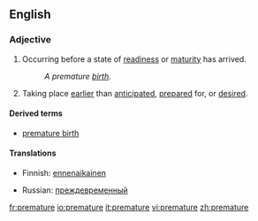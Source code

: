 ==English==

===Adjective===
{{en-adj}}

# Occurring before a state of [[readiness]] or [[maturity]] has arrived.
#: ''A premature [[birth]].''
# Taking place [[earlier]] than [[anticipated]], [[prepared]] for, or [[desired]].

==== Derived terms ====
* [[premature birth]]

====Translations====
{{top}}
*Finnish: [[ennenaikainen]]
{{mid}}
* Russian: [[преждевременный]]
{{bottom}}

[[fr:premature]]
[[io:premature]]
[[it:premature]]
[[vi:premature]]
[[zh:premature]]